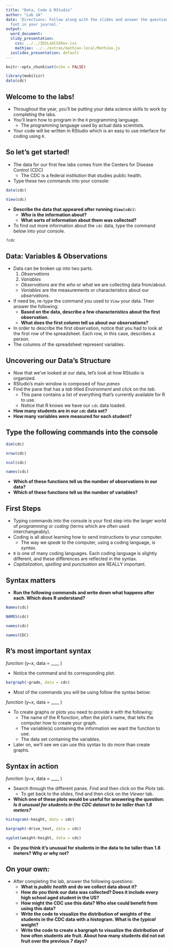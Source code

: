 ```yaml
---
title: "Data, Code & RStudio"
author: "Lab 1A"
date: 'Directions: Follow along with the slides and answer the questions in **red**
  font in your journal.'
output:
  word_document:
  slidy_presentation:
    css: ../../IDSLabCSSRev.css
    mathjax: ../../extras/mathjax-local/MathJax.js
  ioslides_presentation: default
---
```


```r
knitr::opts_chunk$set(echo = FALSE)
```

```r
library(mobilizr)
data(cdc)
```

## Welcome to the labs!

- Throughout the year, you'll be putting your data science skills to work by completing the labs.
- You'll learn how to program in the `R` programming language.
    - The programming language used by actual data scientists.
- Your code will be written in RStudio which is an easy to use interface for coding using `R`.


## So let's get started!

- The data for our first few labs comes from the Centers for Disease Control (CDC)
    - The CDC is a federal institution that studies public health.
- Type these two commands into your console:

```r
data(cdc)
```
```r
View(cdc)
```
  
- **Describe the data that appeared after running `View(cdc)`:** 
    - **_Who_ is the information about?**
    - **What sorts of information about them was collected?**

- To find out more information about the `cdc` data, type the command below into your console.

```r
?cdc
```

## Data: Variables & Observations

- Data can be broken up into two parts. 
    1. _Observations_
    2. _Variables_

  - _Observations_ are the _who_ or _what_ we are collecting data from/about.
  - _Variables_ are the measurements or characteristics about our _observations_.
- If need be, re-type the command you used to `View` your data. Then answer the following:
    - **Based on the data, describe a few characteristics about the first observation.**
    - **What does the first column tell us about our observations?**  
    
- In order to describe the first observation, notice that you had to look at the first row of the spreadsheet. Each row, in this case, describes a person.
- The columns of the spreadsheet represent variables.

## Uncovering our Data's Structure

- Now that we've looked at our data, let's look at how RStudio is organized.
- RStudio's main window is composed of four _panes_
- Find the pane that has a _tab_ titled _Environment_ and click on the _tab_.
    - This pane contains a list of everything that's currently available for R to use.
    - Notice that R knows we have our `cdc` data loaded.
- **How many students are in our `cdc` data set?**
- **How many variables were measured for each student?**

  
## Type the following commands into the console

```r
dim(cdc)
```
```r
nrow(cdc)
```
```r
ncol(cdc)
```
```r
names(cdc)
```

- **Which of these functions tell us the number of observations in our data?**
- **Which of these functions tell us the number of variables?**


## First Steps

- Typing commands into the console is your first step into the larger world of _programming_ or _coding_ (terms which are often used interchangeably).
- Coding is all about learning how to send instructions to your computer.
    - The way we _speak_ to the computer, using a coding language, is _syntax_.
- `R` is one of many coding languages. Each coding language is slightly different, and these differences are reflected in the syntax.
- _Capitalization_, _spelling_ and _punctuation_ are REALLY important.


## Syntax matters

- **Run the following commands and write down what happens after each. Which does R understand?**

```r
Names(cdc)
```
```r
NAMES(cdc)
```
```r
names(cdc)
```
```r
names(CDC)
```


## R's most important syntax

<div class='greenequation'> _function_ (y~x, data = ____ )  </div>

- Notice the command and its corresponding plot. 

```r
bargraph(~grade, data = cdc)
```

- Most of the commands you will be using follow the syntax below:

<div class='greenequation'> _function_ (y~x, data = ____ )  </div>

- To create graphs or plots you need to provide `R` with the following:
  - The name of the R function, often the plot’s name, that tells the computer how to create your graph.
  - The variable(s) containing the information we want the function to use.
  - The data set containing the variables.

- Later on, we’ll see we can use this syntax to do more than create graphs.

    

## Syntax in action

<div class='greenequation'> _function_ (y~x, data = ____ )  </div>

- Search through the different panes. Find and then click on the _Plots_ tab.
    - To get back to the slides, find and then click on the _Viewer_ tab.

- **Which one of these plots would be useful for answering the question: _Is it unusual for students in the CDC dataset to be taller than 1.8 meters?_**

```r
histogram(~height, data = cdc)
```
```r
bargraph(~drive_text, data = cdc)
```
```r
xyplot(weight~height, data = cdc)
```

- **Do you think it's unusual for students in the data to be taller than 1.8 meters? Why or why not?**


## On your own:

- After completing the lab, answer the following questions:
    - **What is _public health_ and do we collect data about it?**
    - **How do you think our data was collected? Does it include every high school aged student in the US?**
    - **How might the CDC use this data? Who else could benefit from using this data?**
    - **Write the code to visualize the distribution of weights of the students in the CDC data with a histogram. What is the _typical_ weight?**
    - **Write the code to create a bargraph to visualize the distribution of how often students ate fruit. About how many students did not eat fruit over the previous 7 days?**